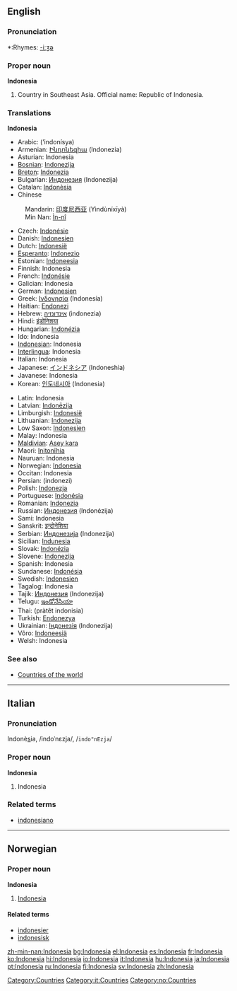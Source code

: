 ==English==
{{wikipedia}}

===Pronunciation===
*:Rhymes: [[Rhymes:English:-iːʒə|-iːʒə]]

===Proper noun===
'''Indonesia'''
# Country in Southeast Asia. Official name: Republic of Indonesia.

===Translations===
<!--DefA-->'''Indonesia'''
{{top}}
*Arabic: {{ARchar|[[إندونيسيا]]}} (’indonísya) {{f}}
*Armenian: [[Ինդոնեզիա]] (Indonezia)
*Asturian: Indonesia {{f}}
*[[Bosnian]]: [[Indonezija]] {{f}}
*[[Breton]]: [[Indonezia]]
*Bulgarian: [[Индонезия]] (Indonezija) {{f}}
*Catalan: [[Indonèsia]] {{f}}
*Chinese
:Mandarin: [[印度尼西亚]] (Yìndùníxīyà)
:Min Nan: [[Ìn-nî]]
*Czech: [[Indonésie]]
*Danish: [[Indonesien]]
*Dutch: [[Indonesië]] {{f}}
*[[Esperanto]]: [[Indonezio]]
*Estonian: [[Indoneesia]]
*Finnish: Indonesia
*French: [[Indonésie]] {{f}}
*Galician: Indonesia {{f}}
*German: [[Indonesien]] {{n}}
*Greek: [[Ινδονησία]] (Indonesía) {{f}}
*Haitian: [[Endonezi]]
*Hebrew: [[אינדונזיה]] (indonezia)
*Hindi: [[इंडोनिशया]]
*Hungarian: [[Indonézia]]
*Ido: Indonesia
*[[Indonesian]]: Indonesia
*[[Interlingua]]: Indonesia
*Italian: Indonesia {{f}}
*Japanese: [[インドネシア]] (Indoneshia)
*Javanese: Indonesia
*Korean: [[인도네시아]] (Indonesia)
{{mid}}
*Latin: Indonesia {{f}}
*Latvian: [[Indonēzija]] {{f}}
*Limburgish: [[Indonesië]]
*Lithuanian: [[Indonezija]]
*Low Saxon: [[Indonesien]]
*Malay: Indonesia
*[[Maldivian]]: [[Asey kara]]
*Maori: [[Initonīhia]]
*Nauruan: Indonesia
*Norwegian: [[#Norwegian|Indonesia]]
*Occitan: Indonesia {{f}}
*Persian: {{FAchar|[[اندونزی]]}} (indonezi)
*Polish: [[Indonezja]] {{f}}
*Portuguese: [[Indonésia]] {{f}}
*Romanian: [[Indonezia]] {{f}}
*Russian: [[Индонезия]] (Indonézija) {{f}}
*Sami: Indonesia
*Sanskrit: [[इन्दोनेशिया]]
*Serbian: [[Индонезија]] (Indonezija) {{f}}
*Sicilian: [[Indunesia]] {{f}}
*Slovak: [[Indonézia]] {{f}}
*Slovene: [[Indonezija]] {{f}}
*Spanish: Indonesia {{f}}
*Sundanese: [[Indonésia]]
*Swedish: [[Indonesien]]
*Tagalog: Indonesia
*Tajik: [[Индонезия]] (Indonezija)
*Telugu: [[ఇండోనేసియా]]
*Thai: {{THchar|[[ประเทศอินโดนีเซีย]]}} (pràtêt indonisia)
*Turkish: [[Endonezya]]
*Ukrainian: [[Індонезія]] (Indonezija) {{f}}
*Võro: [[Indoneesiä]]
*Welsh: Indonesia
{{bottom}}

===See also===
*[[Countries of the world]]
[[Category:Countries]]

----

==Italian==
===Pronunciation===
Indonè<u>s</u>ia, /indoˈnɛzja/, /<tt>indo"nEzja</tt>/
===Proper noun===
'''Indonesia''' {{f}}

# Indonesia

===Related terms===
*[[indonesiano]]
[[Category:it:Countries]]

----

==Norwegian==
===Proper noun===
[[Category:no:Countries]]
'''Indonesia'''
#[[#English|Indonesia]]
====Related terms====
*[[indonesier]]
*[[indonesisk]]

[[zh-min-nan:Indonesia]]
[[bg:Indonesia]]
[[el:Indonesia]]
[[es:Indonesia]]
[[fr:Indonesia]]
[[ko:Indonesia]]
[[hi:Indonesia]]
[[io:Indonesia]]
[[it:Indonesia]]
[[hu:Indonesia]]
[[ja:Indonesia]]
[[pt:Indonesia]]
[[ru:Indonesia]]
[[fi:Indonesia]]
[[sv:Indonesia]]
[[zh:Indonesia]]